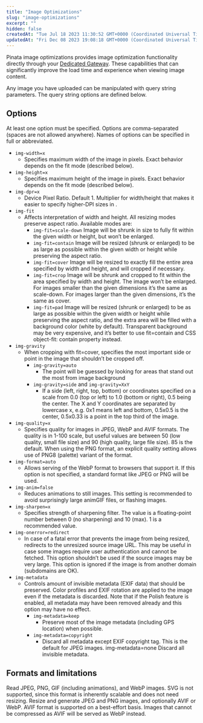 ```yaml
---
title: "Image Optimizations"
slug: "image-optimizations"
excerpt: ""
hidden: false
createdAt: "Tue Jul 18 2023 11:30:52 GMT+0000 (Coordinated Universal Time)"
updatedAt: "Fri Dec 08 2023 19:08:18 GMT+0000 (Coordinated Universal Time)"
---
```

Pinata image optimizations provides image optimization functionality directly through your [Dedicated Gateway](doc:dedicated-ipfs-gateways). These capabilities that can significantly improve the load time and experience when viewing image content. 

Any image you have uploaded can be manipulated with query string parameters. ‌The query string options are defined below. ‌ 

## Options ‌

At least one option must be specified. Options are comma-separated (spaces are not allowed anywhere). Names of options can be specified in full or abbreviated. ‌ 

- `img-width=x` 
  - Specifies maximum width of the image in pixels. Exact behavior depends on the fit mode (described below). 
- `img-height=x`
  - Specifies maximum height of the image in pixels. Exact behavior depends on the fit mode (described below). 
- `img-dpr=x`
  - Device Pixel Ratio. Default 1. Multiplier for width/height that makes it easier to specify higher-DPI sizes in . 
- `img-fit`
  - Affects interpretation of width and height. All resizing modes preserve aspect ratio. Available modes are: 
    - `img-fit=scale-down` Image will be shrunk in size to fully fit within the given width or height, but won’t be enlarged. 
    - `img-fit=contain` Image will be resized (shrunk or enlarged) to be as large as possible within the given width or height while preserving the aspect ratio. 
    - `img-fit=cover` Image will be resized to exactly fill the entire area specified by width and height, and will cropped if necessary. 
    - `img-fit=crop` Image will be shrunk and cropped to fit within the area specified by width and height. The image won’t be enlarged. For images smaller than the given dimensions it’s the same as scale-down. For images larger than the given dimensions, it’s the same as cover. 
    - `img-fit=pad` Image will be resized (shrunk or enlarged) to be as large as possible within the given width or height while preserving the aspect ratio, and the extra area will be filled with a background color (white by default). Transparent background may be very expensive, and it’s better to use fit=contain and CSS object-fit: contain property instead. 
- `img-gravity` 
  - When cropping with fit=cover, specifies the most important side or point in the image that shouldn’t be cropped off. 
    - `img-gravity=auto` 
      - The point will be guessed by looking for areas that stand out the most from image background 
    - `img-gravity=side` and `img-gravity=XxY` 
      - If a side (left, right, top, bottom) or coordinates specified on a scale from 0.0 (top or left) to 1.0 (bottom or right), 0.5 being the center. The X and Y coordinates are separated by lowercase x, e.g. 0x1 means left and bottom, 0.5x0.5 is the center, 0.5x0.33 is a point in the top third of the image. 
- `img-quality=x`
  - Specifies quality for images in JPEG, WebP and AVIF formats. The quality is in 1-100 scale, but useful values are between 50 (low quality, small file size) and 90 (high quality, large file size). 85 is the default. When using the PNG format, an explicit quality setting allows use of PNG8 (palette) variant of the format. 
- `img-format=auto`
  - Allows serving of the WebP format to browsers that support it. If this option is not specified, a standard format like JPEG or PNG will be used. 
- `img-anim=false`
  - Reduces animations to still images. This setting is recommended to avoid surprisingly large animGIF files, or flashing images. 
- `img-sharpen=x`
  - Specifies strength of sharpening filter. The value is a floating-point number between 0 (no sharpening) and 10 (max). 1 is a recommended value. 
- `img-onerror=redirect`
  - In case of a fatal error that prevents the image from being resized, redirects to the unresized source image URL. This may be useful in case some images require user authentication and cannot be fetched. This option shouldn’t be used if the source images may be very large. This option is ignored if the image is from another domain (subdomains are OK). 
- `img-metadata`
  - Controls amount of invisible metadata (EXIF data) that should be preserved. Color profiles and EXIF rotation are applied to the image even if the metadata is discarded. Note that if the Polish feature is enabled, all metadata may have been removed already and this option may have no effect. 
    - `img-metadata=keep`
      - Preserve most of the image metadata (including GPS location) when possible. 
    - `img-metadata=copyright` 
      - Discard all metadata except EXIF copyright tag. This is the default for JPEG images. img-metadata=none Discard all invisible metadata.

## Formats and limitations

Read JPEG, PNG, GIF (including animations), and WebP images. SVG is not supported, since this format is inherently scalable and does not need resizing. Resize and generate JPEG and PNG images, and optionally AVIF or WebP. AVIF format is supported on a best-effort basis. Images that cannot be compressed as AVIF will be served as WebP instead.
